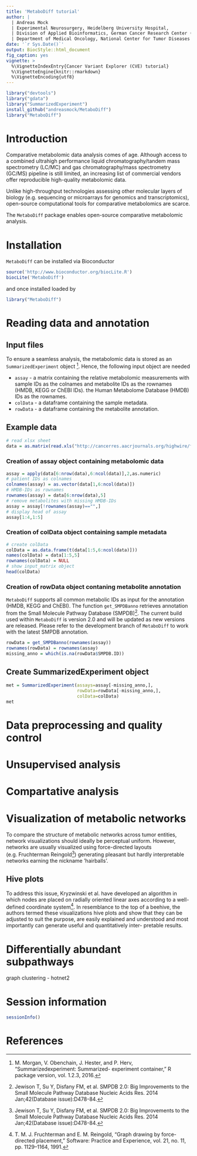 ```yaml
---
title: 'MetaboDiff tutorial'
author: | 
  | Andreas Mock
  | Experimental Neurosurgery, Heidelberg University Hospital,
  | Division of Applied Bioinformatics, German Cancer Research Center (DFKZ) Heidelberg &
  | Department of Medical Oncology, National Center for Tumor Diseases (NCT) Heidelberg
date: '`r Sys.Date()`'
output: BiocStyle::html_document
fig_caption: yes
vignette: >
  %\VignetteIndexEntry{Cancer Variant Explorer (CVE) tutorial}
  %\VignetteEngine{knitr::rmarkdown}
  %\VignetteEncoding{utf8}
---
```


```r
library("devtools")
library("gdata")
library("SummarizedExperiment")
install_github("andreasmock/MetaboDiff")
library("MetaboDiff")
```

# Introduction

Comparative metabolomic data analysis comes of age. Although access to a combined ultrahigh performance liquid chromatography/tandem mass spectrometry (LC/MC) and gas chromatography/mass spectrometry (GC/MS) pipeline is still limited, an increasing list of commercial vendors offer reproducible high-quality metabolomic data. 

Unlike high-throughput technologies assessing other molecular layers of biology (e.g. sequencing or microarrays for genomics and transcriptomics), open-source computational tools for comparative metabolomics are scarce.

The `MetaboDiff` package enables open-source comparative metabolomic analysis.

# Installation

`MetaboDiff` can be installed via Bioconductor

```r
source('http://www.bioconductor.org/biocLite.R')
biocLite('MetaboDiff')
```

and once installed loaded by

```r
library("MetaboDiff")
```

# Reading data and annotation

## Input files
To ensure a seamless analysis, the metabolomic data is stored as an `SummarizedExperiment` object [^1]. Hence, the following input object are needed 

- `assay` - a matrix containing the relative metabolomic measurements with sample IDs as the colnames and metabolite IDs as the rownames (HMDB, KEGG or ChEBI IDs). 
the Human Metabolome Database (HMDB) IDs as the rownames.
- `colData` - a dataframe containing the sample metadata.
- `rowData` - a dataframe containing the metabolite annotation.

## Example data

```r
# read xlsx sheet 
data = as.matrix(read.xls("http://cancerres.aacrjournals.org/highwire/filestream/291231/field_highwire_adjunct_files/2/132870_2_supp_2886796_nkp7r4.xlsx",sheet=2))
```

### Creation of assay object containing metabolomic data

```r
assay = apply(data[6:nrow(data),6:ncol(data)],2,as.numeric)
# patient IDs as colnames
colnames(assay) = as.vector(data[1,6:ncol(data)])
# HMDB-IDs as rownames
rownames(assay) = data[6:nrow(data),5]
# remove metabolites with missing HMDB-IDs
assay = assay[!rownames(assay)=="",]
# display head of assay
assay[1:4,1:5]
```

### Creation of colData object containing sample metadata

```r
# create colData
colData = as.data.frame(t(data[1:5,6:ncol(data)]))
names(colData) = data[1:5,5]
rownames(colData) = NULL
# show input_matrix object
head(colData)
```

### Creation of rowData object contaning metabolite annotation

`MetaboDiff` supports all common metabolic IDs as input for the annotation (HMDB, KEGG and ChEBI). The function `get_SMPDBanno` retrieves annotation from the Small Molecule Pathway Database (SMPDB)[^2]. The current build used within `MetaboDiff` is version 2.0 and will be updated as new versions are released. Please refer to the development branch of `MetaboDiff` to work with the latest SMPDB annotation.

```r
rowData = get_SMPDBanno(rownames(assay))
rownames(rowData) = rownames(assay)
missing_anno = which(is.na(rowData$SMPDB.ID))
```

## Create SummarizedExperiment object

```r
met = SummarizedExperiment(assays=assay[-missing_anno,],
                           rowData=rowData[-missing_anno,],
                           colData=colData)
met
```

# Data preprocessing and quality control

# Unsupervised analysis

# Compartative analysis

# Visualization of metabolic networks

To compare the structure of metabolic networks across tumor entities, network visualizations should ideally be perceptual uniform. However, networks are usually visualized using force-directed layouts (e.g. Fruchterman Reingold[^2]) generating pleasant but hardly interpretable networks earning the nickname ’hairballs’.

## Hive plots

To address this issue, Kryzwinski et al. have developed an algorithm in which nodes are placed on radially oriented linear axes according to a well-defined coordinate system[^3]. In resemblance to the top of a beehive, the authors termed these visualizations hive plots and show that they can be adjusted to suit the purpose, are easily explained and understood and most importantly can generate useful and quantitatively inter- pretable results.

# Differentially abundant subpathways

graph clustering - hotnet2 

# Session information

```r
sessionInfo()
```

# References
[^1]: M. Morgan, V. Obenchain, J. Hester, and P. Herv, “Summarizedexperiment: Summarized- experiment container,” R package version, vol. 1.2.3, 2016.

[^2]: Jewison T, Su Y, Disfany FM, et al. SMPDB 2.0: Big Improvements to the Small Molecule Pathway Database Nucleic Acids Res. 2014 Jan;42(Database issue):D478-84.

[^3]: T. M. J. Fruchterman and E. M. Reingold, “Graph drawing by force-directed placement,” Software: Practice and Experience, vol. 21, no. 11, pp. 1129–1164, 1991.

[^4]: M. Krzywinski, I. Birol, S. J. M. Jones, and M. A. Marra, “Hive plots–rational approach to visualizing networks.,” Briefings in Bioinformatics, vol. 13, pp. 627–644, Sept. 2012.


